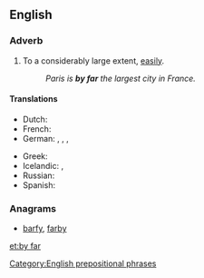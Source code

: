 ==English==

===Adverb===
{{en-adv|pos=[[by]] [[far]]|-}}

# {{idiomatic}} To a considerably large extent, [[easily]].
#: ''Paris is '''by far''' the largest city in France.''

====Translations====
{{trans-top|to a large extent}}
* Dutch: {{t+|nl|verreweg}}
* French: {{t+|fr|de loin}}
* German: {{t-|de|mit Abstand}}, {{t|de|bei weitem}}, {{t|de|bei Weitem}}, {{t+|de|weitaus}}
{{trans-mid}}
* Greek: {{t|el|κατά πολύ|tr=katá polý}}
* Icelandic: {{t-|is|lang-}}, {{t|is|langsamlega}}
* Russian: {{t|ru|несомненно|sc=Cyrl}}
* Spanish: {{t|es|de lejos}}
{{trans-bottom}}

===Anagrams===
* [[barfy#English|barfy]], [[farby#English|farby]]

[[Category:English prepositional phrases]]

[[et:by far]]